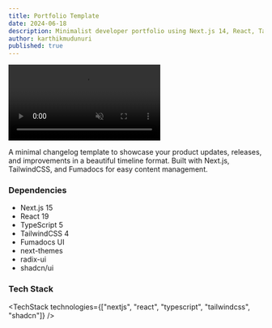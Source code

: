```yaml
---
title: Portfolio Template
date: 2024-06-18
description: Minimalist developer portfolio using Next.js 14, React, TailwindCSS, Framer motion
author: karthikmudunuri
published: true
---
```


<div className="flex max-w-[800px] flex-col gap-4">
  <video
    autoPlay
    loop
    muted
    playsInline
    src="/portfolio.mp4"
    className="w-full rounded-xl border"
  />
  <div className="flex w-full flex-col gap-2 sm:flex-row">
    <TemplateOpen
      url="https://github.com/eldorauiofficial/portfolio-website"
      free
    />
    <TemplatePreview href="https://portfolio-template-six-mu.vercel.app//">
      Live Preview{" "}
    </TemplatePreview>
  </div>
</div>

A minimal changelog template to showcase your product updates, releases, and improvements in a beautiful timeline format. Built with Next.js, TailwindCSS, and Fumadocs for easy content management.

### Dependencies

- Next.js 15
- React 19
- TypeScript 5
- TailwindCSS 4
- Fumadocs UI
- next-themes
- radix-ui
- shadcn/ui

### Tech Stack

<TechStack
  technologies={["nextjs", "react", "typescript", "tailwindcss", "shadcn"]}
/>
